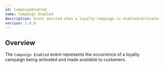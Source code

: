 ```yaml
---
id: CampaignEnabled
name: Campaign Enabled
description: Event emitted when a loyalty campaign is enabled/activated.
version: 1.0.0
---
```


## Overview

The `Campaign Enabled` event represents the occurrence of a loyalty campaign being activated and made available to customers.

<NodeGraph />
